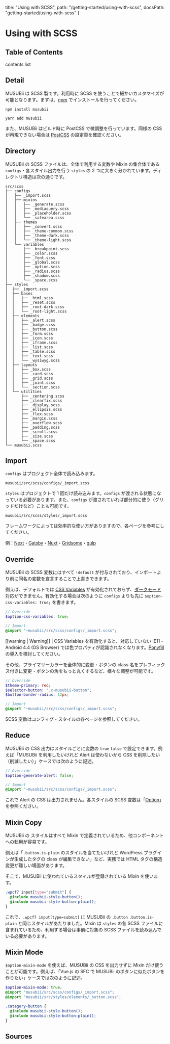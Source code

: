   title: "Using with SCSS",
  path: "/getting-started/using-with-scss",
  docsPath: "getting-started/using-with-scss"
}


# Using with SCSS

## Table of Contents

contents list

## Detail

MUSUBii は SCSS 製です。利用時に SCSS を使うことで細かいカスタマイズが可能となります。まずは、[npm](/installation/npm) でインストールを行ってください。

```
npm install musubii
```

```
yarn add musubii
```

また、MUSUBii はビルド時に PostCSS で微調整を行っています。同様の CSS が再現できない場合は [PostCSS](/getting-started/using-with-postcss) の設定頁を確認ください。

## Directory

MUSUBii の SCSS ファイルは、全体で利用する変数や Mixin の集合体である `configs`・各スタイル出力を行う `styles` の 2 つに大きく分かれています。ディレクトリ構造は次の通りです。

```
src/scss
├── configs
│   ├── _import.scss
│   ├── mixins
│   │   ├── _generate.scss
│   │   ├── _mediaquery.scss
│   │   ├── _placeholder.scss
│   │   └── _safearea.scss
│   ├── themes
│   │   ├── _convert.scss
│   │   ├── _theme-common.scss
│   │   ├── _theme-dark.scss
│   │   └── _theme-light.scss
│   └── variables
│       ├── _breakpoint.scss
│       ├── _color.scss
│       ├── _font.scss
│       ├── _global.scss
│       ├── _option.scss
│       ├── _radius.scss
│       ├── _shadow.scss
│       └── _space.scss
├── styles
│  ├── _import.scss
│  ├── bases
│  │   ├── _html.scss
│  │   ├── _reset.scss
│  │   ├── _root-dark.scss
│  │   └── _root-light.scss
│  ├── elements
│  │   ├── _alert.scss
│  │   ├── _badge.scss
│  │   ├── _button.scss
│  │   ├── _form.scss
│  │   ├── _icon.scss
│  │   ├── _iframe.scss
│  │   ├── _list.scss
│  │   ├── _table.scss
│  │   ├── _text.scss
│  │   └── _wysiwyg.scss
│  ├── layouts
│  │   ├── _box.scss
│  │   ├── _card.scss
│  │   ├── _grid.scss
│  │   ├── _joint.scss
│  │   └── _section.scss
│  └── utilities
│      ├── _centering.scss
│      ├── _clearfix.scss
│      ├── _display.scss
│      ├── _ellipsis.scss
│      ├── _flex.scss
│      ├── _margin.scss
│      ├── _overflow.scss
│      ├── _padding.scss
│      ├── _scroll.scss
│      ├── _size.scss
│      └── _space.scss
└── musubii.scss
```

## Import

`configs` はプロジェクト全体で読み込みます。

```
musubii/src/scss/configs/_import.scss
```

`styles` はプロジェクトで 1 回だけ読み込みます。`configs` が渡される状態になっている必要があります。また、`configs` が渡されていれば部分的に使う（グリッドだけなど）ことも可能です。

```
musubii/src/scss/styles/_import.scss
```

フレームワークによっては効率的な使い方がありますので、各ページを参考にしてください。

例：[Next](/installation/next)・[Gatsby](/installation/gatsby)・[Nuxt](/installation/nuxt)・[Gridsome](/installation/gridsome)・[gulp](/installation/gulp)

## Override

MUSUBii の SCSS 変数にはすべて `!default` が付与されており、インポートより前に同名の変数を宣言することで上書きできます。

例えば、デフォルトでは [CSS Variables](/getting-started/css-variables) が有効化されておらず、[ダークモード](/getting-started/dark-mode)対応ができません。有効化する場合は次のように `configs` よりも先に `$option-css-variables: true;` を書きます。

```scss
// Override
$option-css-variables: true;

// Import
@import "~musubii/src/scss/configs/_import.scss";
```

[[warning | Warning]]
| CSS Variables を有効化すると、対応していない IE11・Android 4.4 (OS Browser) では色プロパティが認識されなくなります。[Ponyfill](/getting-started/css-variables#ponyfill) の導入を検討してください。

その他、プライマリーカラーを全体的に変更・ボタンの class 名をプレフィックス付きに変更・ボタンの角をもっと丸くするなど、様々な調整が可能です。

```scss
// Override
$theme-primary: red;
$selector-button: ".c-musubii-button";
$button-border-radius: 12px;

// Import
@import "~musubii/src/scss/configs/_import.scss";
```

SCSS 変数はコンフィグ・スタイルの各ページを参照してください。

## Reduce

MUSUBii の CSS 出力はスタイルごとに変数の `true` `false` で設定できます。例えば「MUSUBii を利用したいけれど Alert は使わないから CSS を削除したい（削減したい）」ケースでは次のように記述。

```scss
// Override
$option-generate-alert: false;

// Import
@import "~musubii/src/scss/configs/_import.scss";
```

これで Alert の CSS は出力されません。各スタイルの SCSS 変数は「[Option](/configs/variables/option)」を参照ください。

## Mixin Copy

MUSUBii の スタイルはすべて Mixin で定義されているため、他コンポーネントへの転用が容易です。

例えば「`.button.is-plain` のスタイルを当てたいけれど WordPress プラグインが生成したタグの class が編集できない」など、実務では HTML タグの構造変更が難しい場面があります。

そこで、MUSUBii に使われているスタイルが登録されている Mixin を使います。

```scss
.wpcf7 input[type="submit"] {
  @include musubii-style-button();
  @include musubii-style-button-plain();
}
```

これで、`.wpcf7 input[type=submit]` に MUSUBii の `.button` `.button.is-plain` と同じスタイルがあたりました。Mixin は `styles` の各 SCSS ファイルに含まれているため、利用する場合は事前に対象の SCSS ファイルを読み込んでいる必要があります。

## Mixin Mode

`$option-mixin-mode` を使えば、MUSUBii の CSS を出力せずに Mixin だけ使うことが可能です。例えば、「Vue.js の SFC で MUSUBii のボタンに似たボタンを作りたい」ケースでは次のように記述。

```scss
$option-mixin-mode: true;
@import "musubii/src/scss/configs/_import.scss";
@import "musubii/src/styles/elements/_button.scss";

.category-button {
  @include musubii-style-button();
  @include musubii-style-button-plain();
}
```

## Sources

<PreviewSources title={meta.title} docsPath={meta.docsPath} />
